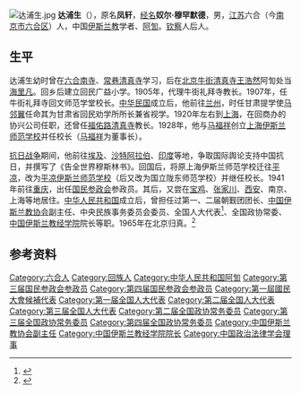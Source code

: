 [[File:达浦生.jpg|thumb]]
'''达浦生'''（{{bd|1874年||1965年|6月21日|D}}），原名'''凤轩'''，[[经名|经名]]'''奴尔·穆罕默德'''，男，[[江苏|江苏]]六合（今[[南京市|南京市]][[六合区|六合区]]）人，中国[[伊斯兰教|伊斯兰教]]学者、[[阿訇|阿訇]]。[[钦察|钦察]]人后人。

== 生平 ==
达浦生幼时曾在[[六合南寺|六合南寺]]、[[常巷清真寺|常巷清真寺]]学习，后在[[北京|北京]][[牛街清真寺|牛街清真寺]][[王浩然|王浩然]]阿訇处当[[海里凡|海里凡]]。回乡后建立回民广益小学。1905年，代理牛街礼拜寺教长。1907年，任牛街礼拜寺回文师范学堂校长。[[中华民国|中华民国]]成立后，他前往[[兰州|兰州]]，时任甘肃提学使[[马邻翼|马邻翼]]任命其为甘肃省回民劝学所所长兼省视学。1920年左右到[[上海|上海]]，在回商办的协兴公司任职，还曾任[[福佑路清真寺|福佑路清真寺]]教长。1928年，他与[[马福祥|马福祥]]创立[[上海伊斯兰师范学校|上海伊斯兰师范学校]]并任校长（[[马福祥|马福祥]]为董事长）。

[[中国抗日战争|抗日战争]]期间，他前往[[埃及|埃及]]、[[沙特阿拉伯|沙特阿拉伯]]、[[印度|印度]]等地，争取国际舆论支持中国抗日，并撰写了《告全世界穆斯林书》。回国后，将原上海伊斯兰师范学校迁往[[平凉|平凉]]，改为[[平凉伊斯兰师范学校|平凉伊斯兰师范学校]]（后又改为国立陇东师范学校）并继任校长。1941年前往[[重庆|重庆]]，出任[[国民参政会|国民参政会]]参政员。其后，又尝在[[宝鸡|宝鸡]]、[[张家川|张家川]]、[[西安|西安]]、南京、上海等地居住。[[中华人民共和国|中华人民共和国]]成立后，曾担任过第一、二届朝觐团团长、[[中国伊斯兰教协会|中国伊斯兰教协会]]副主任、中央民族事务委员会委员、全国人大代表<ref>{{cite book|author=全国人民代表大会常务委员会办公厅|title=中华人民共和国第一届全国人民代表大会代表名单|year=1955年|publisher=全国人民代表大会常务委员会办公厅|url=http://book.ucdrs.superlib.net/views/specific/2929/bookDetail.jsp?dxNumber=000005772167&d=546843D0AE2464CD1C95896344A85614&fenlei=04070402|access-date=2016-02-19|archive-date=2019-01-24|archive-url=https://web.archive.org/web/20190124105450/http://book.ucdrs.superlib.net/views/specific/2929/bookDetail.jsp?dxNumber=000005772167&d=546843D0AE2464CD1C95896344A85614&fenlei=04070402|dead-url=no}}</ref>、全国政协常委、[[中国伊斯兰教经学院|中国伊斯兰教经学院]]院长等职。1965年在北京归真。<ref>{{cite web|url=http://113.11.200.46/2010/0713/45922.html|title=达浦生阿訇生平简介|publisher=中国清真网}}{{dead link|date=2018年4月 |bot=InternetArchiveBot |fix-attempted=yes }}</ref>

== 参考资料 ==
{{reflist}}

{{Navboxes
| title  = 达浦生在[[中国伊斯兰教协会|中国伊斯兰教协会]]的职务
| list1  =
{{中国伊斯兰教协会第一届委员会}}
{{中国伊斯兰教协会第二届委员会}}
{{中国伊斯兰教协会第三届委员会}}
}}
{{Navboxes 
| title  = 达浦生在[[中国政治法律学会|中国政治法律学会]]的职务
| list1  =
{{中国政治法律学会第三届理事会}}
{{中国政治法律学会第四届理事会}}
}}

{{Authority control}}
{{DEFAULTSORT:Da達}}
[[Category:六合人|Category:六合人]]
[[Category:回族人|Category:回族人]]
[[Category:中华人民共和国阿訇|Category:中华人民共和国阿訇]]
[[Category:第三届国民参政会参政员|Category:第三届国民参政会参政员]]
[[Category:第四届国民参政会参政员|Category:第四届国民参政会参政员]]
[[Category:第一屆國民大會候補代表|Category:第一屆國民大會候補代表]]
[[Category:第一届全国人大代表|Category:第一届全国人大代表]]
[[Category:第二届全国人大代表|Category:第二届全国人大代表]]
[[Category:第三届全国人大代表|Category:第三届全国人大代表]]
[[Category:第二届全国政协常务委员|Category:第二届全国政协常务委员]]
[[Category:第三届全国政协常务委员|Category:第三届全国政协常务委员]]
[[Category:第四届全国政协常务委员|Category:第四届全国政协常务委员]]
[[Category:中国伊斯兰教协会副主任|Category:中国伊斯兰教协会副主任]]
[[Category:中国伊斯兰教经学院院长|Category:中国伊斯兰教经学院院长]]
[[Category:中国政治法律学会理事|Category:中国政治法律学会理事]]